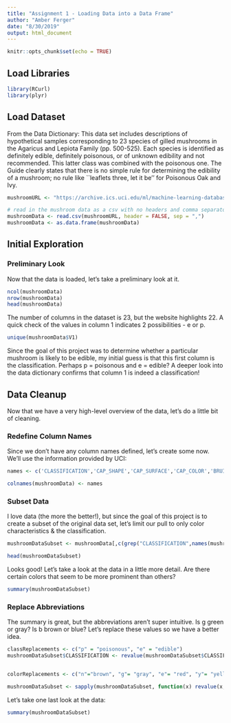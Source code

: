 ---
title: "Assignment 1 - Loading Data into a Data Frame"
author: "Amber Ferger"
date: "8/30/2019"
output: html_document
---

```{r setup}
knitr::opts_chunk$set(echo = TRUE)
```

## Load Libraries

```{r libraries, echo = FALSE}
library(RCurl)
library(plyr)
```

## Load Dataset

From the Data Dictionary: This data set includes descriptions of hypothetical samples corresponding to 23 species of gilled mushrooms in the Agaricus and Lepiota Family (pp. 500-525). Each species is identified as definitely edible, definitely poisonous, or of unknown edibility and not recommended. This latter class was combined with the poisonous one. The Guide clearly states that there is no simple rule for determining the edibility of a mushroom; no rule like ``leaflets three, let it be'' for Poisonous Oak and Ivy.


```{r loadData}

mushroomURL <- "https://archive.ics.uci.edu/ml/machine-learning-databases/mushroom/agaricus-lepiota.data"

# read in the mushroom data as a csv with no headers and comma separator
mushroomData <- read.csv(mushroomURL, header = FALSE, sep = ",")
mushroomData <- as.data.frame(mushroomData)


```


## Initial Exploration

### Preliminary Look 
Now that the data is loaded, let's take a preliminary look at it.

``` {r explore data}

ncol(mushroomData)
nrow(mushroomData)
head(mushroomData)
```
The number of columns in the dataset is 23, but the website highlights 22. A quick check of the values in column 1 indicates 2 possibilities - e or p. 

``` {r unique}
unique(mushroomData$V1)
```


Since the goal of this project was to determine whether a particular mushroom is likely to be edible, my initial guess is that this first column is the classification. Perhaps p = poisonous and e = edible? A deeper look into the data dictionary confirms that column 1 is indeed a classification!

## Data Cleanup

Now that we have a very high-level overview of the data, let's do a little bit of cleaning.

### Redefine Column Names

Since we don't have any column names defined, let's create some now. We'll use the information provided by UCI:

``` {r defineColumns}

names <- c('CLASSIFICATION','CAP_SHAPE','CAP_SURFACE','CAP_COLOR','BRUISES','ODOR','GILL_ATTACHMENT','GILL_SPACING','GILL_SIZE','GILL_COLOR','STALK_SHAPE', 'STALK_ROOT','STALK_SURFACE_ABOVE_RING','STALK_SURFACE_BELOW_RING','STALK_COLOR_ABOVE_RING','STALK_COLOR_BELOW_RING','VEIL_TYPE','VEIL_COLOR','RING_NUMBER','RING_TYPE','SPORE_PRINT_COLOR','POPULATION','HABITAT')

colnames(mushroomData) <- names

```

### Subset Data

I love data (the more the better!), but since the goal of this project is to create a subset of the original data set, let's limit our pull to only color characteristics & the classification.

``` {r colorColumns}

mushroomDataSubset <- mushroomData[,c(grep("CLASSIFICATION",names(mushroomData)),grep("COLOR",names(mushroomData)))]

head(mushroomDataSubset)

```

Looks good! Let's take a look at the data in a little more detail. Are there certain colors that seem to be more prominent than others?

``` {r summaryData}
summary(mushroomDataSubset)
```

### Replace Abbreviations
The summary is great, but the abbreviations aren't super intuitive. Is g green or gray? Is b brown or blue? Let's replace these values so we have a better idea. 
``` {r replace}

classReplacements <- c("p" = "poisonous", "e" = "edible")
mushroomDataSubset$CLASSIFICATION <- revalue(mushroomDataSubset$CLASSIFICATION, classReplacements)


colorReplacements <- c("n"="brown", "g"= "gray", "e"= "red", "y"= "yellow", "w" = "white", "b"= "buff", "c" = "cinnamon", "r" = "green", "p" = "pink", "u" = "purple", "k" = "black", "h" = "chocolate", "o" = "orange")

mushroomDataSubset <- sapply(mushroomDataSubset, function(x) revalue(x,colorReplacements))

```

Let's take one last look at the data:
``` {r final}
summary(mushroomDataSubset)
```
